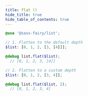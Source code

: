 ```yaml
---
title: flat ()
hide_title: true
hide_table_of_contents: true
---
```


<DocPage fieldName="flat" fieldType="function" spec={Spec} />

```scss
@use '@sass-fairy/list';

// 1. Flatten to the default depth
$list: [0, 1, 2, [3, [4]]];

@debug list.flat($list);
  // [0, 1, 2, 3, [4]]

// 2. Flatten to a custom depth
$list: [0, 1, 2, [3, 4]];

@debug list.flat($list, 2);
  // [0, 1, 2, 3, 4]
```
